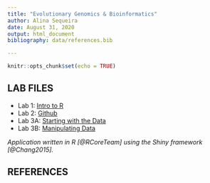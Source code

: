 ```yaml
---
title: "Evolutionary Genomics & Bioinformatics"
author: Alina Sequeira
date: August 31, 2020
output: html_document
bibliography: data/references.bib

---
```


```r
knitr::opts_chunk$set(echo = TRUE)
```


## LAB FILES
* Lab 1: [Intro to R](Alina-Lab1.html)
* Lab 2: [Github](Lab-2_Alina.html)
* Lab 3A: [Starting with the Data](Lab_3.html)
* Lab 3B: [Manipulating Data](Lab_3B.html)

*Application written in R [@RCoreTeam] using the Shiny framework [@Chang2015].*

## REFERENCES

